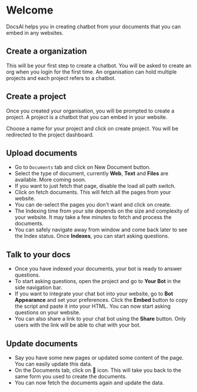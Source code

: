 # Welcome
 
DocsAI helps you in creating chatbot from your documents that you can embed in any websites.

## Create a organization
This will be your first step to create a chatbot. You will be asked to create an org when you login for the first time. An organisation can hold multiple projects and each project refers to a chatbot.

## Create a project
Once you created your organisation, you will be prompted to create a project. A project is a chatbot that you can embed in your website.

Choose a name for your project and click on create project. You will be redirected to the project dashboard.

## Upload documents

- Go to `Documents` tab and click on New Document button.
- Select the type of document, currently **Web**, **Text** and **Files** are available. More coming soon.
- If you want to just fetch that page, disable the load all path switch.
- Click on fetch documents. This will fetch all the pages from your website.
- You can de-select the pages you don't want and click on create.
- The Indexing time from your site depends on the size and complexity of your website. It may take a few minutes to fetch and process the documents.
- You can safely navigate away from window and come back later to see the Index status. Once **Indexes**, you can start asking questions.


## Talk to your docs

- Once you have indexed your documents, your bot is ready to answer questions.
- To start asking questions, open the project and go to **Your Bot** in the side navigation bar.
- If you want to integrate your chat bot into your website, go to **Bot Appearance** and set your preferences. Click the **Embed** button to copy the script and paste it into your HTML. You can now start asking questions on your website.
- You can also share a link to your chat bot using the **Share** button. Only users with the link will be able to chat with your bot.


## Update documents

- Say you have some new pages or updated some content of the page. You can easily update this data.
- On the Documents tab, click on 🔄 icon. This will take you back to the same form you used to create the documents.
- You can now fetch the documents again and update the data.
